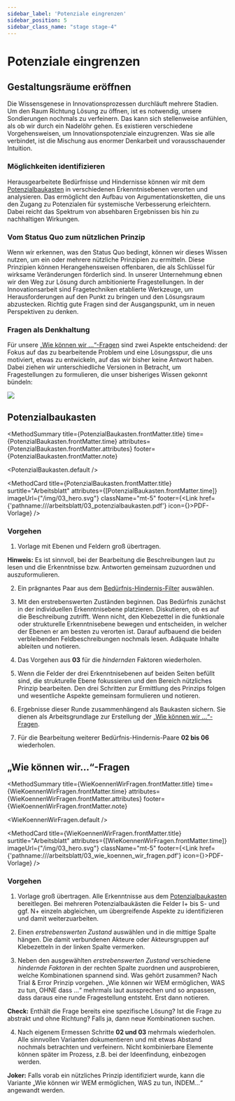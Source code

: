 ```yaml
---
sidebar_label: 'Potenziale eingrenzen'
sidebar_position: 5
sidebar_class_name: "stage stage-4"
---
```



# Potenziale eingrenzen

## Gestaltungsräume eröffnen

Die Wissensgenese in Innovationsprozessen durchläuft mehrere Stadien. Um den Raum Richtung Lösung zu öffnen, ist es notwendig, unsere Sondierungen nochmals zu verfeinern. Das kann sich stellenweise anfühlen, als ob wir durch ein Nadelöhr gehen. Es existieren verschiedene Vorgehensweisen, um Innovationspotenziale einzugrenzen. Was sie alle verbindet, ist die Mischung aus enormer Denkarbeit und vorausschauender Intuition.

### Möglichkeiten identifizieren

Herausgearbeitete Bedürfnisse und Hindernisse können wir mit dem [Potenzialbaukasten](#potenzialbaukasten) in verschiedenen Erkenntnisebenen verorten und analysieren. Das ermöglicht den Aufbau von Argumentationsketten, die uns den Zugang zu Potenzialen für systemische Verbesserung erleichtern. Dabei reicht das Spektrum von absehbaren Ergebnissen bis hin zu nachhaltigen Wirkungen.

### Vom Status Quo zum nützlichen Prinzip

Wenn wir erkennen, was den Status Quo bedingt, können wir dieses Wissen nutzen, um ein oder mehrere nützliche Prinzipien zu ermitteln. Diese Prinzipien können Herangehensweisen offenbaren, die als Schlüssel für wirksame Veränderungen förderlich sind.
In unserer Unternehmung ebnen wir den Weg zur Lösung durch ambitionierte Fragestellungen. In der Innovationsarbeit sind Fragetechniken etablierte Werkzeuge, um Herausforderungen auf den Punkt zu bringen und den Lösungsraum abzustecken. Richtig gute Fragen sind der Ausgangspunkt, um in neuen Perspektiven zu denken.

### Fragen als Denkhaltung

Für unsere [„Wie können wir ...“-Fragen](#wie-können-wir-fragen) sind zwei Aspekte entscheidend: der Fokus auf das zu bearbeitende Problem und eine Lösungsspur, die uns motiviert, etwas zu entwickeln, auf das wir bisher keine Antwort haben. Dabei ziehen wir unterschiedliche Versionen in Betracht, um Fragestellungen zu formulieren, die unser bisheriges Wissen gekonnt bündeln:

<img src="/img/03_line_graph.svg" className="w-full mx-auto h-auto" aria-hidden />

## Potenzialbaukasten

<MethodSummary
  title={PotenzialBaukasten.frontMatter.title}
  time={PotenzialBaukasten.frontMatter.time}
  attributes={PotenzialBaukasten.frontMatter.attributes}
  footer={PotenzialBaukasten.frontMatter.note}
>
  <PotenzialBaukasten.default />
</MethodSummary>

<MethodCard
  title={PotenzialBaukasten.frontMatter.title}
  surtitle="Arbeitsblatt"
  attributes={[PotenzialBaukasten.frontMatter.time]}
  imageUrl={"/img/03_hero.svg"}
  className="mt-5"
  footer={<Link href={'pathname:///arbeitsblatt/03_potenzialbaukasten.pdf'} icon={<EditIcon className="w-3 h-3 text-inherit" />}>PDF-Vorlage</Link>}
/>

### Vorgehen

1. Vorlage mit Ebenen und Feldern groß übertragen.

<Hint>
  <b>Hinweis:</b> Es ist sinnvoll, bei der Bearbeitung die Beschreibungen laut zu lesen und die Erkenntnisse bzw. Antworten gemeinsam zuzuordnen und auszuformulieren.
</Hint>

2. Ein prägnantes Paar aus dem [Bedürfnis-Hindernis-Filter](#bedürfnis-hindernis-filter) auswählen.

3. Mit den erstrebenswerten Zuständen beginnen. Das Bedürfnis zunächst in der individuellen Erkenntnisebene platzieren. Diskutieren, ob es auf die Beschreibung zutrifft. Wenn nicht, den Klebezettel in die funktionale oder strukturelle Erkenntnisebene bewegen und entscheiden, in welcher der Ebenen er am besten zu verorten ist. Darauf aufbauend die beiden verbleibenden Feldbeschreibungen nochmals lesen. Adäquate Inhalte ableiten und notieren.

4. Das Vorgehen aus **03** für die _hindernden_ Faktoren wiederholen.

5. Wenn die Felder der drei Erkenntnisebenen auf beiden Seiten befüllt sind, die strukturelle Ebene fokussieren und den Bereich nützliches Prinzip bearbeiten. Den drei Schritten zur Ermittlung des Prinzips folgen und wesentliche Aspekte gemeinsam formulieren und notieren.

6. Ergebnisse dieser Runde zusammenhängend als Baukasten sichern. Sie dienen als Arbeitsgrundlage zur Erstellung der [„Wie können wir ...“-Fragen](#wie-können-wir-fragen).

7. Für die Bearbeitung weiterer Bedürfnis-Hindernis-Paare **02 bis 06** wiederholen.

## „Wie können wir...“­-Fragen

<MethodSummary
  title={WieKoennenWirFragen.frontMatter.title}
  time={WieKoennenWirFragen.frontMatter.time}
  attributes={WieKoennenWirFragen.frontMatter.attributes}
  footer={WieKoennenWirFragen.frontMatter.note}
>
  <WieKoennenWirFragen.default />
</MethodSummary>

<MethodCard
  title={WieKoennenWirFragen.frontMatter.title}
  surtitle="Arbeitsblatt"
  attributes={[WieKoennenWirFragen.frontMatter.time]}
  imageUrl={"/img/03_hero.svg"}
  className="mt-5"
  footer={<Link href={'pathname:///arbeitsblatt/03_wie_koennen_wir_fragen.pdf'} icon={<EditIcon className="w-3 h-3 text-inherit" />}>PDF-Vorlage</Link>}
/>

### Vorgehen

1. Vorlage groß übertragen. Alle Erkenntnisse aus dem [Potenzialbaukasten](#potenzialbaukasten) bereitlegen. Bei mehreren Potenzialbaukästen die Felder I+ bis S- und ggf. N+ einzeln abgleichen, um übergreifende Aspekte zu identifizieren und damit weiterzuarbeiten.

2. Einen _erstrebenswerten Zustand_ auswählen und in die mittige Spalte hängen. Die damit verbundenen Akteure oder Akteursgruppen auf Klebezetteln in der linken Spalte vermerken.

3. Neben den ausgewählten _erstrebenswerten Zustand_ verschiedene _hindernde Faktoren_ in der rechten Spalte zuordnen und ausprobieren, welche Kombinationen spannend sind. Was gehört zusammen? Nach Trial & Error Prinzip vorgehen. „Wie können wir WEM ermöglichen, WAS zu tun, OHNE dass ...“ mehrmals laut aussprechen und so anpassen, dass daraus eine runde Fragestellung entsteht. Erst dann notieren.

<Hint>
  <b>Check:</b> Enthält die Frage bereits eine spezifische Lösung? Ist die Frage zu abstrakt und ohne Richtung? Falls ja, dann neue Kombinationen suchen.
</Hint>

4. Nach eigenem Ermessen Schritte **02 und 03** mehrmals wiederholen. Alle sinnvollen Varianten dokumentieren und mit etwas Abstand nochmals betrachten und verfeinern. Nicht kombinierbare Elemente können später im Prozess, z.B. bei der Ideenfindung, einbezogen werden.

<Hint>
  <b>Joker:</b> Falls vorab ein nützliches Prinzip identifiziert wurde, kann die Variante „Wie können wir WEM ermöglichen, WAS zu tun, INDEM…“ angewandt werden.
</Hint>
